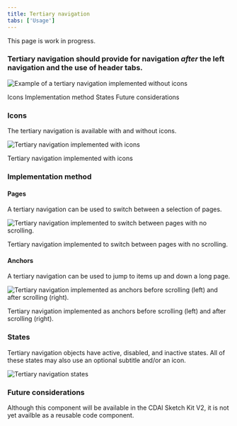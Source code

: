 ```yaml
---
title: Tertiary navigation
tabs: ['Usage']
---
```

<InlineNotification kind="warning">

  This page is work in progress.  
  
</InlineNotification>

### Tertiary navigation should provide for navigation *after* the left navigation and the use of header tabs. 

<Row>
  <Column colLg={10}>

![Example of a tertiary navigation implemented without icons](images/01.png)

  </Column>
</Row>

<AnchorLinks>
  <AnchorLink>Icons</AnchorLink>
  <AnchorLink>Implementation method</AnchorLink>
  <AnchorLink>States</AnchorLink>
  <AnchorLink>Future considerations</AnchorLink>
</AnchorLinks>

### Icons

The tertiary navigation is available with and without icons.

<Row>
 <Column colLg={8}>

![Tertiary navigation implemented with icons](images/02.png)
<Caption>Tertiary navigation implemented with icons</Caption>

 </Column>
</Row>

### Implementation method

#### Pages
A tertiary navigation can be used to switch between a selection of pages. 

<Row>
 <Column colLg={10}>

![Tertiary navigation implemented to switch between pages with no scrolling.](images/03.png)
<Caption>Tertiary navigation implemented to switch between pages with no scrolling.</Caption>

 </Column>
</Row>


#### Anchors
A tertiary navigation can be used to jump to items up and down a long page. 

<Row>
 <Column colLg={10}>

![Tertiary navigation implemented as anchors before scrolling (left) and after scrolling (right).](images/04.png)
<Caption>Tertiary navigation implemented as anchors before scrolling (left) and after scrolling (right).</Caption>

 </Column>
</Row>

### States

Tertiary navigation objects have active, disabled, and inactive states.
All of these states may also use an optional subtitle and/or an icon.

<Row>
 <Column colLg={8}>

![Tertiary navigation states](images/05.png)

 </Column>
</Row>

### Future considerations

Although this component will be available in the CDAI Sketch Kit V2, it is not yet availble as a reusable code component.

